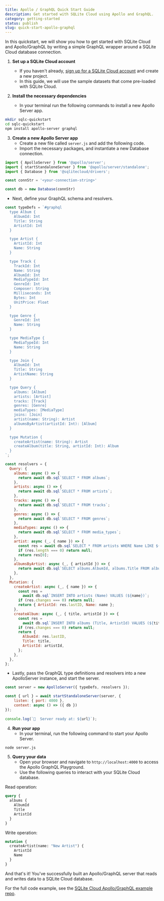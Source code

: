 ```yaml
---
title: Apollo / GraphQL Quick Start Guide
description: Get started with SQLite Cloud using Apollo and GraphQL.
category: getting-started
status: publish
slug: quick-start-apollo-graphql
---
```


In this quickstart, we will show you how to get started with SQLite Cloud and Apollo/GraphQL by writing a simple GraphQL wrapper around a SQLite Cloud database connection.

1. **Set up a SQLite Cloud account**
   - If you haven't already, <a href="https://dashboard.sqlitecloud.io/auth/sign-in" target="_blank">sign up for a SQLite Cloud account</a> and create a new project.
   - In this guide, we will use the sample datasets that come pre-loaded with SQLite Cloud.

2. **Install the necessary dependencies**
   - In your terminal run the following commands to install a new Apollo Server app.
 
```bash
mkdir sqlc-quickstart
cd sqlc-quickstart
npm install apollo-server graphql
```

3. **Create a new Apollo Server app**
   - Create a new file called `server.js` and add the following code.
   - Import the necessary packages, and instantiate a new Database connection.
```js
import { ApolloServer } from '@apollo/server';
import { startStandaloneServer } from '@apollo/server/standalone';
import { Database } from '@sqlitecloud/drivers';

const connStr = '<your-connection-string>'

const db = new Database(connStr)
```
- Next, define your GraphQL schema and resolvers.
```js
const typeDefs = `#graphql
  type Album {
    AlbumId: Int
    Title: String
    ArtistId: Int
  }

  type Artist {
    ArtistId: Int
    Name: String
  }

  type Track {
    TrackId: Int
    Name: String
    AlbumId: Int
    MediaTypeId: Int
    GenreId: Int
    Composer: String
    Milliseconds: Int
    Bytes: Int
    UnitPrice: Float
  }

  type Genre {
    GenreId: Int
    Name: String
  }

  type MediaType {
    MediaTypeId: Int
    Name: String
  }

  type Join {
    AlbumId: Int
    Title: String
    ArtistName: String
  }

  type Query {
    albums: [Album]
    artists: [Artist]
    tracks: [Track]
    genres: [Genre]
    mediaTypes: [MediaType]
    joins: [Join]
    artist(name: String): Artist
    albumsByArtist(artistId: Int): [Album]
  }

  type Mutation {
    createArtist(name: String): Artist
    createAlbum(title: String, artistId: Int): Album
  }
`;

const resolvers = {
  Query: {
    albums: async () => {
      return await db.sql`SELECT * FROM albums`;
    },
    artists: async () => {
      return await db.sql`SELECT * FROM artists`;
    },
    tracks: async () => {
      return await db.sql`SELECT * FROM tracks`;
    },
    genres: async () => {
      return await db.sql`SELECT * FROM genres`;
    },
    mediaTypes: async () => {
      return await db.sql`SELECT * FROM media_types`;
    },
    artist: async (_, { name }) => {
      const res = await db.sql`SELECT * FROM artists WHERE Name LIKE ${name};`;
      if (res.length === 0) return null;
      return res[0];
    },
    albumsByArtist: async (_, { artistId }) => {
      return await db.sql`SELECT albums.AlbumId, albums.Title FROM albums INNER JOIN artists ON albums.ArtistId = artists.ArtistId WHERE artists.ArtistId = ${artistId}`;
    },
  },
  Mutation: {
    createArtist: async (_, { name }) => {
      const res =
        await db.sql`INSERT INTO artists (Name) VALUES (${name})`;
      if (res.changes === 0) return null;
      return { ArtistId: res.lastID, Name: name };
    },
    createAlbum: async (_, { title, artistId }) => {
      const res =
        await db.sql`INSERT INTO albums (Title, ArtistId) VALUES (${title}, ${artistId})`;
      if (res.changes === 0) return null;
      return {
        AlbumId: res.lastID,
        Title: title,
        ArtistId: artistId,
      };
    },
  },
};
```

- Lastly, pass the GraphQL type definitions and resolvers into a new ApolloServer instance, and start the server.
```js
const server = new ApolloServer({ typeDefs, resolvers });

const { url } = await startStandaloneServer(server, {
    listen: { port: 4000 },
    context: async () => ({ db })
});
  
console.log(`🚀  Server ready at: ${url}`);
```

4. **Run your app**
   - In your terminal, run the following command to start your Apollo Server.
```bash
node server.js
```

5. **Query your data**
   - Open your browser and navigate to `http://localhost:4000` to access the Apollo GraphQL Playground.
   - Use the following queries to interact with your SQLite Cloud database.

Read operation:
```graphql
query {
  albums {
    AlbumId
    Title
    ArtistId
  }
}
```

Write operation:
```graphql
mutation {
  createArtist(name: "New Artist") {
    ArtistId
    Name
  }
}
```

And that's it! You've successfully built an Apollo/GraphQL server that reads and writes data to a SQLite Cloud database.

For the full code example, see the <a href="https://github.com/sqlitecloud/examples/tree/main/graphql-apollo/server" target="_blank">SQLite Cloud Apollo/GraphQL example repo</a>.
